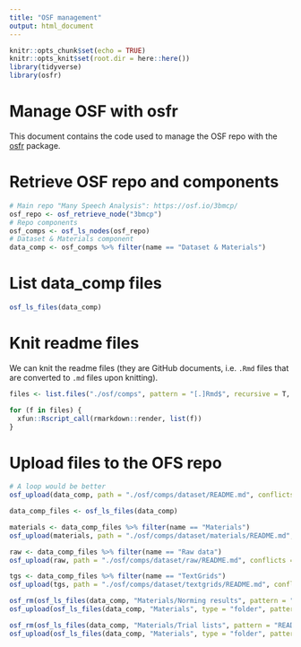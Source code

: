```yaml
---
title: "OSF management"
output: html_document
---
```


```r
knitr::opts_chunk$set(echo = TRUE)
knitr::opts_knit$set(root.dir = here::here())
library(tidyverse)
library(osfr)
```

# Manage OSF with osfr

This document contains the code used to manage the OSF repo with the [osfr](https://docs.ropensci.org/osfr/) package.

# Retrieve OSF repo and components

```r
# Main repo "Many Speech Analysis": https://osf.io/3bmcp/
osf_repo <- osf_retrieve_node("3bmcp")
# Repo components
osf_comps <- osf_ls_nodes(osf_repo)
# Dataset & Materials component
data_comp <- osf_comps %>% filter(name == "Dataset & Materials")
```

# List data_comp files

```r
osf_ls_files(data_comp)
```

# Knit readme files

We can knit the readme files (they are GitHub documents, i.e. `.Rmd` files that are converted to `.md` files upon knitting).

```r
files <- list.files("./osf/comps", pattern = "[.]Rmd$", recursive = T, full.names = T)

for (f in files) {
  xfun::Rscript_call(rmarkdown::render, list(f))
}
```


# Upload files to the OFS repo

```r
# A loop would be better
osf_upload(data_comp, path = "./osf/comps/dataset/README.md", conflicts = "overwrite", verbose = T)

data_comp_files <- osf_ls_files(data_comp)

materials <- data_comp_files %>% filter(name == "Materials")
osf_upload(materials, path = "./osf/comps/dataset/materials/README.md", conflicts = "overwrite", verbose = T)

raw <- data_comp_files %>% filter(name == "Raw data")
osf_upload(raw, path = "./osf/comps/dataset/raw/README.md", conflicts = "overwrite", verbose = T)

tgs <- data_comp_files %>% filter(name == "TextGrids")
osf_upload(tgs, path = "./osf/comps/dataset/textgrids/README.md", conflicts = "overwrite", verbose = T)

osf_rm(osf_ls_files(data_comp, "Materials/Norming results", pattern = "README.md"), check = FALSE)
osf_upload(osf_ls_files(data_comp, "Materials", type = "folder", pattern = "Norm"), path = "./osf/comps/dataset/materials/norming-results/README.md", conflicts = "overwrite", verbose = T)

osf_rm(osf_ls_files(data_comp, "Materials/Trial lists", pattern = "README.md"), check = FALSE)
osf_upload(osf_ls_files(data_comp, "Materials", type = "folder", pattern = "Trial lists"), path = "./osf/comps/dataset/materials/trials/README.md", conflicts = "overwrite", verbose = T)
```

